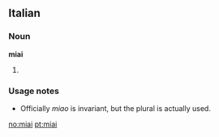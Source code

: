 ==Italian==

===Noun===
'''miai''' {{m}}

# {{plural of|[[miao]]|lang=Italian}}

===Usage notes===
*Officially ''miao'' is invariant, but the plural is actually used.

[[no:miai]]
[[pt:miai]]